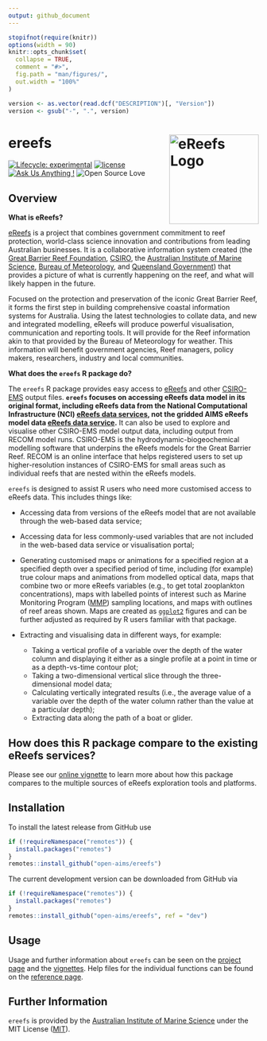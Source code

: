 ```yaml
---
output: github_document
---
```


<!-- README.md is generated from README.Rmd. Please edit that file -->

```r
stopifnot(require(knitr))
options(width = 90)
knitr::opts_chunk$set(
  collapse = TRUE,
  comment = "#>",
  fig.path = "man/figures/",
  out.width = "100%"
)
```

```r
version <- as.vector(read.dcf("DESCRIPTION")[, "Version"])
version <- gsub("-", ".", version)
```

# ereefs <img src="man/figures/logo.png" width = 180 alt="eReefs Logo" align="right" />

<!-- badges: start -->
[![Lifecycle: experimental](https://img.shields.io/badge/lifecycle-experimental-orange.svg)](https://lifecycle.r-lib.org/articles/stages.html)
<!-- [![R build status](https://github.com/open-AIMS/ereefs/actions/workflows/R-CMD-check.yaml/badge.svg?branch=dev)](https://github.com/open-AIMS/ereefs/actions) -->
<!-- [![Codecov test coverage](https://codecov.io/gh/open-aims/ereefs/branch/master/graph/badge.svg)](https://app.codecov.io/gh/open-aims/ereefs?branch=master) -->
<!-- ![pkgdown](https://github.com/open-AIMS/ereefs/workflows/pkgdown/badge.svg) -->
[![license](https://img.shields.io/badge/license-MIT + file LICENSE-lightgrey.svg)](https://choosealicense.com/)
[![Ask Us Anything
\!](https://img.shields.io/badge/Ask%20us-anything-1abc9c.svg)](https://github.com/open-AIMS/ereefs/issues/new)
![Open Source
Love](https://badges.frapsoft.com/os/v2/open-source.svg?v=103)
<!-- badges: end -->

## Overview 

**What is eReefs?**

[eReefs](https://www.ereefs.org.au/about/) is a project that combines government commitment to reef protection, world-class science innovation and contributions from leading Australian businesses. It is a collaborative information system created (the [Great Barrier Reef Foundation](https://www.barrierreef.org/), [CSIRO](https://www.csiro.au/), the [Australian Institute of Marine Science](https://www.aims.gov.au/), [Bureau of Meteorology](https://www.bom.gov.au/), and [Queensland Government](https://www.qld.gov.au/)) that provides a picture of what is currently happening on the reef, and what will likely happen in the future.

Focused on the protection and preservation of the iconic Great Barrier Reef, it forms the first step in building comprehensive coastal information systems for Australia. Using the latest technologies to collate data, and new and integrated modelling, eReefs will produce powerful visualisation, communication and reporting tools. It will provide for the Reef information akin to that provided by the Bureau of Meteorology for weather. This information will benefit government agencies, Reef managers, policy makers, researchers, industry and local communities.

**What does the `ereefs` R package do?**

The `ereefs` R package provides easy access to
[eReefs](https://www.ereefs.org.au/about/) and other
[CSIRO-EMS](https://research.csiro.au/cem/software/ems/) output files. **`ereefs` focuses on accessing eReefs data model in its original format, including eReefs data from the National Computational Infrastructure (NCI) [eReefs data services](https://dapds00.nci.org.au/thredds/catalog/fx3/gbr4_v2/catalog.html), not the gridded AIMS eReefs model data [eReefs data service](https://hyrax.ereefs.aims.gov.au/).** It can also be used to explore and visualise other CSIRO-EMS model output data, including output from RECOM model runs. CSIRO-EMS is the hydrodynamic-biogeochemical modelling software that underpins the eReefs models for the Great Barrier Reef. RECOM is an online interface that helps registered users to set up higher-resolution instances of CSIRO-EMS for small areas such as individual reefs that are nested within the eReefs models.

`ereefs` is designed to assist R users who need more customised access to eReefs data. This includes things like:

* Accessing data from versions of the eReefs model that are not available through the web-based data service;

* Accessing data for less commonly-used variables that are not included in the web-based data service or visualisation portal;

* Generating customised maps or animations for a specified region at a specified depth over a specified period of time, including (for example) true colour maps and animations from modelled optical data, maps that combine two or more eReefs variables (e.g., to get total zooplankton concentrations), maps with labelled points of interest such as Marine Monitoring Program ([MMP](https://www2.gbrmpa.gov.au/our-work/programs-and-projects/marine-monitoring-program)) sampling locations, and maps with outlines of reef areas shown. Maps are created as [`ggplot2`](https://ggplot2.tidyverse.org/) figures and can be further adjusted as required by R users familiar with that package.

* Extracting and visualising data in different ways, for example:
  - Taking a vertical profile of a variable over the depth of the water column and displaying it either as a single profile at a point in time or as a depth-vs-time contour plot;  
  - Taking a two-dimensional vertical slice through the three-dimensional model data;  
  - Calculating vertically integrated results (i.e., the average value of a variable over the depth of the water column rather than the value at a particular depth);  
  - Extracting data along the path of a boat or glider.

## How does this R package compare to the existing eReefs services?

Please see our [online vignette](https://open-aims.github.io/ereefs/articles/about.html) to learn more about how this package compares to the multiple sources of eReefs exploration tools and platforms.

## Installation

To install the latest release from GitHub use

```r
if (!requireNamespace("remotes")) {
  install.packages("remotes")
}
remotes::install_github("open-aims/ereefs")
```

The current development version can be downloaded from GitHub via

```r
if (!requireNamespace("remotes")) {
  install.packages("remotes")
}
remotes::install_github("open-aims/ereefs", ref = "dev")
```

## Usage

Usage and further information about `ereefs` can be seen on the [project
page](https://open-aims.github.io/ereefs/) and the
[vignettes](https://open-aims.github.io/ereefs/articles/). Help files for the
individual functions can be found on the
[reference page](https://open-aims.github.io/ereefs/reference/).

## Further Information

`ereefs` is provided by the [Australian Institute of Marine Science](https://www.aims.gov.au) under the MIT License ([MIT](https://opensource.org/licenses/MIT)).
